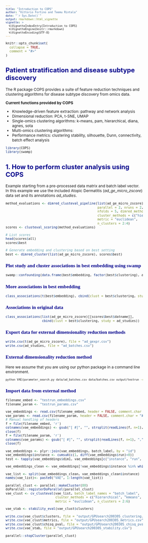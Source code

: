 ```yaml
---
title: "Introduction to COPS"
author: "Vittorio Fortino and Teemu Rintala"
date: "`r Sys.Date()`"
output: rmarkdown::html_vignette
vignette: >
  %\VignetteIndexEntry{Introduction to COPS}
  %\VignetteEngine{knitr::rmarkdown}
  %\VignetteEncoding{UTF-8}
---
```


<style type="text/css">

body{ /* Normal  */
      font-size: 12px;
  }
td {  /* Table  */
  font-size: 10px;
}
h1.title {
  font-size: 30px;
  color: DarkRed;
}
h1 { /* Header 1 */
  font-size: 24px;
  color: DarkBlue;
}
h2 { /* Header 2 */
    font-size: 20px;
  color: DarkBlue;
}
h3 { /* Header 3 */
  font-size: 15px;
  font-family: "Times New Roman", Times, serif;
  color: DarkBlue;
}
code.r{ /* Code block */
    font-size: 10px;
}
pre { /* Code block - determines code spacing between lines */
    font-size: 10px;
}
</style>

```r
knitr::opts_chunk$set(
  collapse = TRUE,
  comment = "#>"
)
```

## Patient stratification and disease subtype discovery

The R package COPS provides a suite of feature reduction techniques and clustering algorithms for disease subtype discovery from omics data.

**Current functions provided by COPS**

* Knowledge-driven feature extraction: pathway and network analysis 
* Dimensional reduction: PCA, t-SNE, UMAP
* Single-omics clustering algorithms: k-means, pam, hierarchical, diana, agnes, sota
* Multi-omics clustering algorithms: 
* Performance metrics: clustering stability, silhouette, Dunn, connectivity, batch effect analysis

```r
library(COPS)
library(swamp)
```

## 1. How to perform cluster analysis using COPS

Example starting from a pre-processed data matrix and batch label vector. In this example we use the included Atopic Dermatitis (*ad_ge_micro_zscore*) data set and its annotations *ad_studies*. 

```r
method_evaluations <- dimred_clusteval_pipeline(list(ad_ge_micro_zscore), batch_label = ad_studies, include_original = FALSE, 
                                                parallel = 2, nruns = 2, 
                                                nfolds = 5, dimred_methods = c("pca", "umap"),
                                                cluster_methods = c("hierarchical", "kmeans"),
                                                metric = "euclidean", 
                                                n_clusters = 2:4)
scores <- clusteval_scoring(method_evaluations)

# List scores
head(scores$all)
scores$best

# Generate embedding and clustering based on best setting
best <- dimred_cluster(list(ad_ge_micro_zscore), scores$best)

```

### Plot study and cluster associations in best embedding using swamp
```r
swamp::confounding(data.frame(best$embedding, factor(best$clustering), ad_studies))
```

### More associations in best embedding
```r
class_associations(t(best$embedding), cbind(clust = best$clustering, study = ad_studies))
```

### Associations in original data
```r
class_associations(list(ad_ge_micro_zscore)[[scores$best$datname]],
                   cbind(clust = best$clustering, study = ad_studies))
```

### Export data for external dimensionality reduction methods
```r
write.csv(t(ad_ge_micro_zscore), file = "ad_gexpr.csv")
write.csv(ad_studies, file = "ad_batches.csv")
```

### External dimensionality reduction method
Here we assume that you are using our python package in a command line environment.
```bash
python VAE/parameter_search.py data/ad_batches.csv data/batches.csv output/testrun -c -r 2 --epochs=2000
```

### Import data from external method
```r
filename_embed <- "testrun_embeddings.csv"
filename_param <- "testrun_params.csv"

vae_embeddings <- read.csv(filename_embed, header = FALSE, comment.char = "#")
vae_params <- read.csv(filename_param, header = FALSE, comment.char = "#")
# Manual handling of headers
f = file(filename_embed, 'r')
colnames(vae_embeddings) <- gsub("[ #]", "", strsplit(readLines(f, n=1), ",")[[1]])
close(f)
f = file(filename_param, 'r')
colnames(vae_params) <- gsub("[ #]", "", strsplit(readLines(f, n=1), ",")[[1]])
close(f)

vae_embeddings <- plyr::join(vae_embeddings, batch_label, by = "id")
vae_embeddings$instance <- cumsum(c(1, diff(vae_embeddings$run)<0))
test <- tapply(vae_embeddings$dim1, vae_embeddings[c("instance", "run", "fold")], var)

vae_embeddings_clean <- vae_embeddings[!vae_embeddings$instance %in% which(apply(is.na(test), 1, any)),]

vae_list <- split(vae_embeddings_clean, vae_embeddings_clean$instance)
names(vae_list)<- paste0("VAE", 1:length(vae_list))

parallel_clust <- parallel::makeCluster(80)
doParallel::registerDoParallel(parallel_clust)
vae_clust <- cv_clusteval(vae_list, batch_label_names = "batch_label", 
                          cluster_methods = c("hierarchical", "kmeans", "pam", "sota", "diana", "agnes"), 
                          metric = "euclidean", n_clusters = 2:6)

vae_stab <- stability_eval(vae_clust$clusters)

write.csv(vae_clust$clusters, file = "output/GPUsearch200305_clustering.csv")
write.csv(vae_clust$metrics, file = "output/GPUsearch200305_metrics.csv")
write.csv(vae_clust$chisq_pval, file = "output/GPUsearch200305_chisq_pval.csv")
write.csv(vae_stab, file = "output/GPUsearch200305_stability.csv")

parallel::stopCluster(parallel_clust)
```
